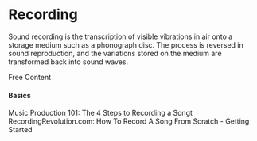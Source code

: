 # Recording

Sound recording is the transcription of visible vibrations in air onto a storage medium such as a phonograph disc. The process is reversed in sound reproduction, and the variations stored on the medium are transformed back into sound waves.

<ResourceGroupTitle>Free Content</ResourceGroupTitle>
#### Basics
<BadgeLink badgeText='Read' colorScheme='yellow' href='https://ehomerecordingstudio.com/how-to-record-a-song/'>Music Production 101: The 4 Steps to Recording a Songt</BadgeLink>
<BadgeLink badgeText='Watch' href='https://www.youtube.com/watch?v=UNlaGYYDkcw'>RecordingRevolution.com: How To Record A Song From Scratch - Getting Started</BadgeLink>
